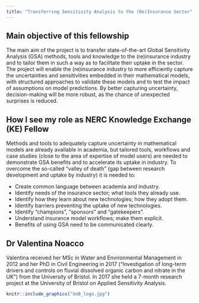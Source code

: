 ```yaml
---
title: "Transferring Sensitivity Analysis to the (Re)Insurance Sector"
---
```




\newline  \newline

## Main objective of this fellowship

\newline  \newline


The main aim of the project is to transfer state-of-the-art Global Sensitivity Analysis (GSA) methods, tools and knowledge to the (re)insurance industry and to tailor them in such a way as to facilitate their uptake in the sector. The project will enable the (re)insurance industry to more efficiently capture the uncertainties and sensitivities embedded in their mathematical models, with structured approaches to validate these models and to test the impact of assumptions on model predictions. By better capturing uncertainty, decision-making will be more robust, as the chance of unexpected surprises is reduced.



## How I see my role as NERC Knowledge Exchange (KE) Fellow

\newline  \newline

Methods and tools to adequately capture uncertainty in mathematical models are already available in academia, but tailored tools, workflows and case studies (close to the area of expertise of model users) are needed to demonstrate GSA benefits and to accelerate its uptake in industry. To overcome the so-called “valley of death” (gap between research development and uptake by industry) it is needed to:

 - Create common language between academia and industry.
 - Identify needs of the insurance sector; what tools they already use.
 - Identify how they learn about new technologies; how they adopt them.
 - Identify barriers preventing the uptake of new technologies.
 - Identify “champions”, “sponsors” and “gatekeepers”.
 - Understand insurance model workflows; make them explicit.
 - Benefits of using GSA need to be communicated clearly.
 
 
 
## Dr Valentina Noacco

\newline  \newline

Valentina received her MSc in Water and Environmental Management in 2012 and her PhD in Civil Engineering in 2017 (“Investigation of long-term drivers and controls on fluvial dissolved organic carbon and nitrate in the UK”) from the University of Bristol. In 2017 she held a 7-month research project at the University of Bristol on Applied Sensitivity Analysis.
 
 
 ```r
knitr::include_graphics("UoB_logo.jpg")
```

